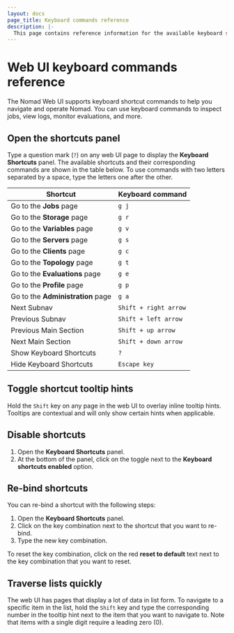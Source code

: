 ```yaml
---
layout: docs
page_title: Keyboard commands reference
description: |-
  This page contains reference information for the available keyboard shortcut commands in the Nomad web UI.
---
```


# Web UI keyboard commands reference

The Nomad Web UI supports keyboard shortcut commands to help you navigate and
operate Nomad. You can use keyboard commands to inspect jobs, view logs,
monitor evaluations, and more.

## Open the shortcuts panel

Type a question mark (`?`) on any web UI page to display the
**Keyboard Shortcuts** panel. The available shortcuts and their corresponding
commands are shown in the table below. To use commands with two letters
separated by a space, type the letters one after the other.

|Shortcut|Keyboard command|
|---|---|
|Go to the **Jobs** page|`g j`|
|Go to the **Storage** page|`g r`|
|Go to the **Variables** page|`g v`|
|Go to the **Servers** page|`g s`|
|Go to the **Clients** page|`g c`|
|Go to the **Topology** page|`g t`|
|Go to the **Evaluations** page|`g e`|
|Go to the **Profile** page|`g p`|
|Go to the **Administration** page|`g a`|
|Next Subnav|`Shift + right arrow`|
|Previous Subnav|`Shift + left arrow`|
|Previous Main Section|`Shift + up arrow`|
|Next Main Section|`Shift + down arrow`|
|Show Keyboard Shortcuts|`?`|
|Hide Keyboard Shortcuts|`Escape key`|

## Toggle shortcut tooltip hints

Hold the `Shift` key on any page in the web UI to overlay inline tooltip hints.
Tooltips are contextual and will only show certain hints when applicable.

## Disable shortcuts

1. Open the **Keyboard Shortcuts** panel.
1. At the bottom of the panel, click on the toggle next to the
**Keyboard shortcuts enabled** option.

## Re-bind shortcuts

You can re-bind a shortcut with the following steps:

1. Open the **Keyboard Shortcuts** panel.
1. Click on the key combination next to the shortcut that you want to re-bind.
1. Type the new key combination.

To reset the key combination, click on the red **reset to default** text next
to the key combination that you want to reset.

## Traverse lists quickly

The web UI has pages that display a lot of data in list form. To navigate to a
specific item in the list, hold the `Shift` key and type the corresponding
number in the tooltip hint next to the item that you want to navigate to. Note
that items with a single digit require a leading zero (0).